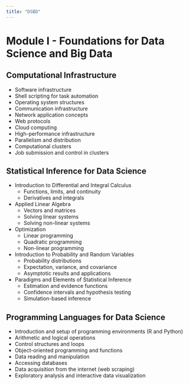 ```yaml
---
title: "DSBD"
---
```


# Module I - Foundations for Data Science and Big Data

## Computational Infrastructure
- Software infrastructure
- Shell scripting for task automation
- Operating system structures
- Communication infrastructure
- Network application concepts
- Web protocols
- Cloud computing
- High-performance infrastructure
- Parallelism and distribution
- Computational clusters
- Job submission and control in clusters

## Statistical Inference for Data Science
- Introduction to Differential and Integral Calculus
  - Functions, limits, and continuity
  - Derivatives and integrals
- Applied Linear Algebra
  - Vectors and matrices
  - Solving linear systems
  - Solving non-linear systems
- Optimization
  - Linear programming
  - Quadratic programming
  - Non-linear programming
- Introduction to Probability and Random Variables
  - Probability distributions
  - Expectation, variance, and covariance
  - Asymptotic results and applications
- Paradigms and Elements of Statistical Inference
  - Estimation and evidence functions
  - Confidence intervals and hypothesis testing
  - Simulation-based inference

## Programming Languages for Data Science
- Introduction and setup of programming environments (R and Python)
- Arithmetic and logical operations
- Control structures and loops
- Object-oriented programming and functions
- Data reading and manipulation
- Accessing databases
- Data acquisition from the internet (web scraping)
- Exploratory analysis and interactive data visualization
